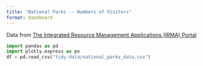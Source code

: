 ```yaml
---
title: "National Parks -- Numbers of Visitors"
format: dashboard
---
```


Data from <a href="https://irma.nps.gov/">The Integrated Resource Management Applications (IRMA) Portal</a>

```python
import pandas as pd
import plotly.express as px
df = pd.read_csv("tidy-data/national_parks_data.csv")
```
